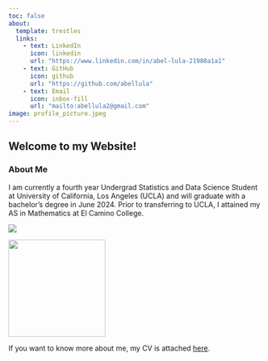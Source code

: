 ```yaml
---
toc: false
about:
  template: trestles
  links:
    - text: LinkedIn
      icon: linkedin
      url: "https://www.linkedin.com/in/abel-lula-21980a1a1"
    - text: GitHub
      icon: github
      url: "https://github.com/abellula"
    - text: Email
      icon: inbox-fill
      url: "mailto:abellula2@gmail.com"
image: profile_picture.jpeg
---
```


## Welcome to my Website!
### About Me

I am currently a fourth year Undergrad Statistics and Data Science Student at University of California, Los Angeles (UCLA) and will graduate with a bachelor's degree in June 2024. Prior to transferring to UCLA, I attained my AS in Mathematics at El Camino College. 

::: {layout-ncol=2}
![](UCLA_logo.jpeg)

![](ECC_logo.jpeg){height=2in}
:::

If you want to know more about me, my CV is attached [here](/docs/CV/CV2.pdf "CV").


